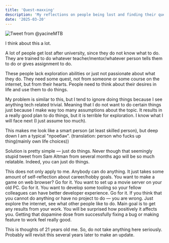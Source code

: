 ```yaml
---
title: 'Quest-maxxing'
description: 'My reflections on people being lost and finding their quest'
date: '2025-03-20'
---
```


![Tweet from @yacineMTB](./yacineTweet.png)

I think about this a lot.

A lot of people get lost after university, since they do not know what to do. 
They are trained to do whatever teacher/mentor/whatever person tells them to do or gives assignment to do. 

These people lack exploration abilities or just not passionate about what they do. 
They need some quest, not from someone or some course on the internet, but from their hearts. 
People need to think about their desires in life and use them to do things.

My problem is similar to this, but I tend to ignore doing things because I see anything tech related trivial. 
Meaning that I do not want to do certain things just because I make way too many assumptions about the topic. 
It results in a really good plan to do things, but it is terrible for exploration. 
I know what I will face next (I just assume too much).

This makes me look like a smart person (at least skilled person), but deep down I am a typical "проебан". (translation: person who fucks up thing(mainly own life choices))

Solution is pretty simple — just do things. 
Never though that seemingly stupid tweet from Sam Altman from several months ago will be so much relatable. 
Indeed, you can just do things.

This does not only apply to me. 
Anybody can do anything. 
It just takes some amount of  self-reflection about career/hobby goals. 
You want to make a game on web browser? Go for it. 
You want to set up a movie server on your old PC. Go for it. 
You want to develop some tooling so your fellow colleagues can have better developer experience. Go for it. 
If you think that you cannot do anything or have no project to do — you are wrong. 
Just explore the internet, see what other people like to do. 
Main goal is to get any results from your work. 
You will be surprised how positively it affects you. 
Getting that dopamine dose from successfully fixing a bug or making feature to work feel really good. 

This is thoughts of 21 years old me.
So, do not take anything here seriously.
Probably will revisit this several years later to make an update.
